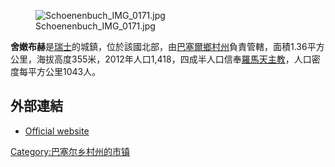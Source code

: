 [[Image:Schoenenbuch_IMG_0171.jpg|right]]

'''舍嫩布赫'''是[[瑞士|瑞士]]的城鎮，位於該國北部，由[[巴塞爾鄉村州|巴塞爾鄉村州]]負責管轄，面積1.36平方公里，海拔高度355米，2012年人口1,418，四成半人口信奉[[羅馬天主教|羅馬天主教]]，人口密度每平方公里1043人。

==外部連結==
* [http://www.schoenenbuch.ch Official website] {{de icon}}

{{Switzerland-geo-stub}}
[[Category:巴塞尔乡村州的市镇|Category:巴塞尔乡村州的市镇]]